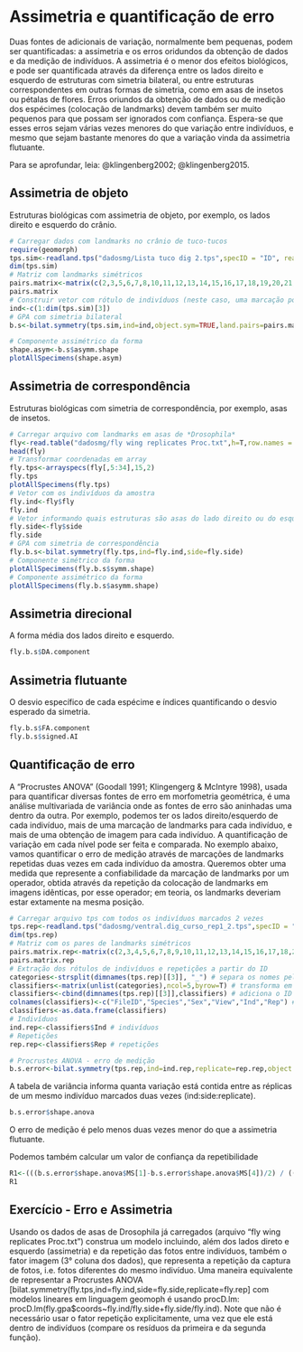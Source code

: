 # Assimetria e quantificação de erro

Duas fontes de adicionais de variação, normalmente bem pequenas, podem ser quantificadas: a assimetria e os erros oridundos da obtenção de dados e da medição de indivíduos. A assimetria é o menor dos efeitos biológicos, e pode ser quantificada através da diferença entre os lados direito e esquerdo de estruturas com simetria bilateral, ou entre estruturas correspondentes em outras formas de simetria, como em asas de insetos ou pétalas de flores. Erros oriundos da obtenção de dados ou de medição dos espécimes (colocação de landmarks) devem também ser muito pequenos para que possam ser ignorados com confiança. Espera-se que esses erros sejam várias vezes menores do que variação entre indivíduos, e mesmo que sejam bastante menores do que a variação vinda da assimetria flutuante.

Para se aprofundar, leia: @klingenberg2002; @klingenberg2015.

## Assimetria de objeto

Estruturas biológicas com assimetria de objeto, por exemplo, os lados direito e esquerdo do crânio.

```r
# Carregar dados com landmarks no crânio de tuco-tucos
require(geomorph)
tps.sim<-readland.tps("dadosmg/Lista tuco dig 2.tps",specID = "ID", readcurves = FALSE)
dim(tps.sim)
# Matriz com landmarks simétricos
pairs.matrix<-matrix(c(2,3,5,6,7,8,10,11,12,13,14,15,16,17,18,19,20,21,23,24,25,26,27,28),nrow=12,ncol=2,byrow=T)
pairs.matrix
# Construir vetor com rótulo de indivíduos (neste caso, uma marcação por indivíduo)
ind<-c(1:dim(tps.sim)[3])
# GPA com simetria bilateral
b.s<-bilat.symmetry(tps.sim,ind=ind,object.sym=TRUE,land.pairs=pairs.matrix)

# Componente assimétrico da forma
shape.asym<-b.s$asymm.shape
plotAllSpecimens(shape.asym)
```

## Assimetria de correspondência

Estruturas biológicas com simetria de correspondência, por exemplo, asas de insetos.

```r
# Carregar arquivo com landmarks em asas de *Drosophila*
fly<-read.table("dadosmg/fly wing replicates Proc.txt",h=T,row.names = 1)
head(fly)
# Transformar coordenadas em array
fly.tps<-arrayspecs(fly[,5:34],15,2) 
fly.tps 
plotAllSpecimens(fly.tps)
# Vetor com os indivíduos da amostra
fly.ind<-fly$fly 
fly.ind
# Vetor informando quais estruturas são asas do lado direito ou do esquerdo
fly.side<-fly$side 
fly.side
# GPA com simetria de correspondência
fly.b.s<-bilat.symmetry(fly.tps,ind=fly.ind,side=fly.side)
# Componente simétrico da forma
plotAllSpecimens(fly.b.s$symm.shape) 
# Componente assimétrico da forma
plotAllSpecimens(fly.b.s$asymm.shape)
```

## Assimetria direcional

A forma média dos lados direito e esquerdo.

```r
fly.b.s$DA.component
```

## Assimetria flutuante

O desvio específico de cada espécime e índices quantificando o desvio esperado da simetria.

```r
fly.b.s$FA.component
fly.b.s$signed.AI
```

## Quantificação de erro

A "Procrustes ANOVA" (Goodall 1991; Klingengerg & McIntyre 1998), usada para quantificar diversas fontes de erro em morfometria geométrica, é uma análise multivariada de variância onde as fontes de erro são aninhadas uma dentro da outra. Por exemplo, podemos ter os lados direito/esquerdo de cada indivíduo, mais de uma marcação de landmarks para cada indivíduo, e mais de uma obtenção de imagem para cada indivíduo. A quantificação de variação em cada nível pode ser feita e comparada. No exemplo abaixo, vamos quantificar o erro de medição através de marcações de landmarks repetidas duas vezes em cada indivíduo da amostra. Queremos obter uma medida que represente a confiabilidade da marcação de landmarks por um operador, obtida através da repetição da colocação de landmarks em imagens idênticas, por esse operador; em teoria, os landmarks deveriam estar extamente na mesma posição.

```r
# Carregar arquivo tps com todos os indivíduos marcados 2 vezes
tps.rep<-readland.tps("dadosmg/ventral.dig_curso_rep1_2.tps",specID = "ID", readcurves = FALSE) 
dim(tps.rep)
# Matriz com os pares de landmarks simétricos
pairs.matrix.rep<-matrix(c(2,3,4,5,6,7,8,9,10,11,12,13,14,15,16,17,18,24,22,28,23,29,19,25,20,26,21,27,30,31,33,34,35,36,37,38,39,40,41,42,43,44,45,46,47,48,49,50,51,52,55,56),nrow=26,ncol=2,byrow=T) 
pairs.matrix.rep
# Extração dos rótulos de indivíduos e repetições a partir do ID
categories<-strsplit(dimnames(tps.rep)[[3]], "_") # separa os nomes pelo underline
classifiers<-matrix(unlist(categories),ncol=5,byrow=T) # transforma em matriz
classifiers<-cbind(dimnames(tps.rep)[[3]],classifiers) # adiciona o ID na primeira coluna
colnames(classifiers)<-c("FileID","Species","Sex","View","Ind","Rep") # renomeia as colunas
classifiers<-as.data.frame(classifiers)
# Indivíduos
ind.rep<-classifiers$Ind # indivíduos
# Repetições
rep.rep<-classifiers$Rep # repetições

# Procrustes ANOVA - erro de medição
b.s.error<-bilat.symmetry(tps.rep,ind=ind.rep,replicate=rep.rep,object.sym=TRUE,land.pairs=pairs.matrix.rep)
```

A tabela de variância informa quanta variação está contida entre as réplicas de um mesmo indivíduo marcados duas vezes (ind:side:replicate).

```r
b.s.error$shape.anova
```

O erro de medição é pelo menos duas vezes menor do que a assimetria flutuante.

Podemos também calcular um valor de confiança da repetibilidade

```r
R1<-(((b.s.error$shape.anova$MS[1]-b.s.error$shape.anova$MS[4])/2) / ((b.s.error$shape.anova$MS[4]+((b.s.error$shape.anova$MS[1]-b.s.error$shape.anova$MS[4])/2)))) 
R1
```

## Exercício - Erro e Assimetria

Usando os dados de asas de Drosophila já carregados (arquivo "fly wing replicates Proc.txt") construa um modelo incluindo, além dos lados direto e esquerdo (assimetria) e da repetição das fotos entre indivíduos, também o fator imagem (3° coluna dos dados), que representa a repetição da captura de fotos, i.e. fotos diferentes do mesmo indivíduo. Uma maneira equivalente de representar a Procrustes ANOVA [bilat.symmetry(fly.tps,ind=fly.ind,side=fly.side,replicate=fly.rep] com modelos lineares em linguagem geomoph é usando procD.lm: procD.lm(fly.gpa\$coords\~fly.ind/fly.side+fly.side/fly.ind). Note que não é necessário usar o fator repetição explicitamente, uma vez que ele está dentro de indivíduos (compare os resíduos da primeira e da segunda função).